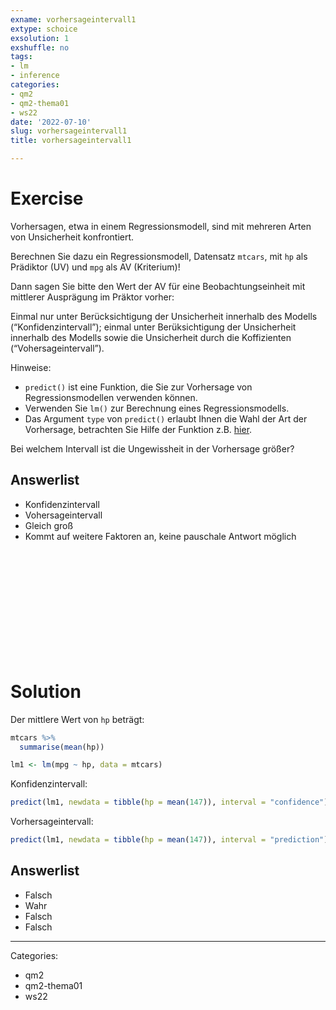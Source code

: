```yaml
---
exname: vorhersageintervall1
extype: schoice
exsolution: 1
exshuffle: no
tags:
- lm
- inference
categories:
- qm2
- qm2-thema01
- ws22
date: '2022-07-10'
slug: vorhersageintervall1
title: vorhersageintervall1

---
```



# Exercise


Vorhersagen, etwa in einem Regressionsmodell,
sind mit mehreren Arten von Unsicherheit konfrontiert.

Berechnen Sie dazu ein Regressionsmodell, Datensatz `mtcars`,
mit `hp` als Prädiktor (UV) und `mpg` als AV (Kriterium)!

Dann sagen Sie bitte den Wert der AV für eine Beobachtungseinheit mit mittlerer Ausprägung im Präktor vorher:

Einmal nur unter Berücksichtigung der Unsicherheit innerhalb des Modells ("Konfidenzintervall"); einmal unter Berüksichtigung der Unsicherheit innerhalb des Modells sowie die Unsicherheit durch die Koffizienten ("Vohersageintervall").


Hinweise:

- `predict()` ist eine Funktion, die Sie zur Vorhersage von Regressionsmodellen verwenden können.
- Verwenden Sie `lm()` zur Berechnung eines Regressionsmodells.
- Das Argument `type` von `predict()` erlaubt Ihnen die Wahl der Art der Vorhersage, betrachten Sie Hilfe der Funktion z.B. [hier](https://www.rdocumentation.org/packages/stats/versions/3.6.2/topics/predict.lm).




Bei welchem Intervall ist die Ungewissheit in der Vorhersage größer?



Answerlist
----------
* Konfidenzintervall
* Vohersageintervall
* Gleich groß
* Kommt auf weitere Faktoren an, keine pauschale Antwort möglich





</br>
</br>
</br>
</br>
</br>
</br>
</br>
</br>
</br>
</br>

# Solution

Der mittlere Wert von `hp` beträgt:

```r
mtcars %>% 
  summarise(mean(hp))
```


```r
lm1 <- lm(mpg ~ hp, data = mtcars)
```

Konfidenzintervall:

```r
predict(lm1, newdata = tibble(hp = mean(147)), interval = "confidence")
```


Vorhersageintervall:

```r
predict(lm1, newdata = tibble(hp = mean(147)), interval = "prediction")
```


Answerlist
----------


* Falsch
* Wahr
* Falsch
* Falsch





---

Categories: 

- qm2
- qm2-thema01
- ws22

